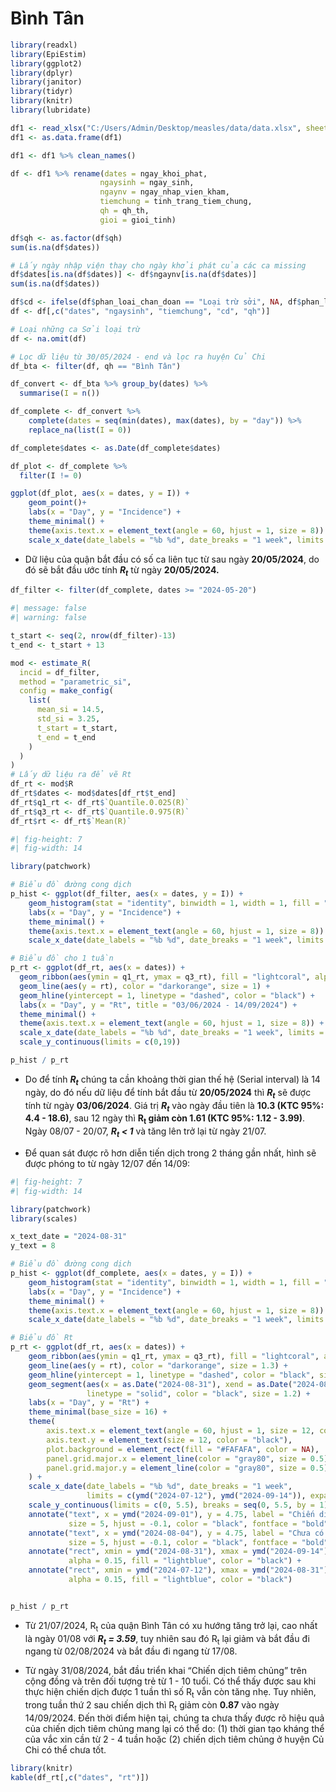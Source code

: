 # Bình Tân

```r
library(readxl)
library(EpiEstim)
library(ggplot2)
library(dplyr)
library(janitor)
library(tidyr)
library(knitr)
library(lubridate)

df1 <- read_xlsx("C:/Users/Admin/Desktop/measles/data/data.xlsx", sheet = "data")
df1 <- as.data.frame(df1)
```

```r
df1 <- df1 %>% clean_names()

df <- df1 %>% rename(dates = ngay_khoi_phat,
                    ngaysinh = ngay_sinh,
                    ngaynv = ngay_nhap_vien_kham,
                    tiemchung = tinh_trang_tiem_chung,
                    qh = qh_th,
                    gioi = gioi_tinh)

df$qh <- as.factor(df$qh)
sum(is.na(df$dates))

# Lấy ngày nhập viện thay cho ngày khởi phát của các ca missing
df$dates[is.na(df$dates)] <- df$ngaynv[is.na(df$dates)]
sum(is.na(df$dates))
```

```r
df$cd <- ifelse(df$phan_loai_chan_doan == "Loại trừ sởi", NA, df$phan_loai_chan_doan)
df <- df[,c("dates", "ngaysinh", "tiemchung", "cd", "qh")]

# Loại những ca Sởi loại trừ
df <- na.omit(df)
```

```r
# Lọc dữ liệu từ 30/05/2024 - end và lọc ra huyện Củ Chi
df_bta <- filter(df, qh == "Bình Tân")
```

```r
df_convert <- df_bta %>% group_by(dates) %>% 
  summarise(I = n())

df_complete <- df_convert %>%
    complete(dates = seq(min(dates), max(dates), by = "day")) %>%
    replace_na(list(I = 0))

df_complete$dates <- as.Date(df_complete$dates)
```

```r
df_plot <- df_complete %>% 
  filter(I != 0)

ggplot(df_plot, aes(x = dates, y = I)) +
    geom_point()+
    labs(x = "Day", y = "Incidence") +
    theme_minimal() +
    theme(axis.text.x = element_text(angle = 60, hjust = 1, size = 8)) + 
    scale_x_date(date_labels = "%b %d", date_breaks = "1 week", limits = c(ymd(min(df_complete$dates)), ymd(max(df_complete$dates))))
```

-   Dữ liệu của quận bắt đầu có số ca liên tục từ sau ngày **20/05/2024**, do đó sẽ bắt đầu ước tính ***R~t~*** từ ngày **20/05/2024.**

```r
df_filter <- filter(df_complete, dates >= "2024-05-20")
```

```r
#| message: false
#| warning: false

t_start <- seq(2, nrow(df_filter)-13)
t_end <- t_start + 13

mod <- estimate_R(
  incid = df_filter, 
  method = "parametric_si", 
  config = make_config(
    list(
      mean_si = 14.5, 
      std_si = 3.25,
      t_start = t_start,
      t_end = t_end
    )
  )
)
# Lấy dữ liệu ra để vẽ Rt
df_rt <- mod$R
df_rt$dates <- mod$dates[df_rt$t_end]
df_rt$q1_rt <- df_rt$`Quantile.0.025(R)`
df_rt$q3_rt <- df_rt$`Quantile.0.975(R)`
df_rt$rt <- df_rt$`Mean(R)`
```

```r
#| fig-height: 7
#| fig-width: 14

library(patchwork)

# Biểu đồ đường cong dịch
p_hist <- ggplot(df_filter, aes(x = dates, y = I)) +
    geom_histogram(stat = "identity", binwidth = 1, width = 1, fill = "lightgrey", color = "black") +
    labs(x = "Day", y = "Incidence") +
    theme_minimal() +
    theme(axis.text.x = element_text(angle = 60, hjust = 1, size = 8)) + 
    scale_x_date(date_labels = "%b %d", date_breaks = "1 week", limits = c(ymd("2024-05-20"), ymd("2024-09-14")))

# Biểu đồ cho 1 tuần
p_rt <- ggplot(df_rt, aes(x = dates)) +
  geom_ribbon(aes(ymin = q1_rt, ymax = q3_rt), fill = "lightcoral", alpha = 0.3, size = 1) + 
  geom_line(aes(y = rt), color = "darkorange", size = 1) +
  geom_hline(yintercept = 1, linetype = "dashed", color = "black") + 
  labs(x = "Day", y = "Rt", title = "03/06/2024 - 14/09/2024") +
  theme_minimal() +
  theme(axis.text.x = element_text(angle = 60, hjust = 1, size = 8)) +
  scale_x_date(date_labels = "%b %d", date_breaks = "1 week", limits = c(ymd("2024-05-20"), ymd("2024-09-14"))) +
  scale_y_continuous(limits = c(0,19))

p_hist / p_rt
```
-   Do để tính ***R~t~*** chúng ta cần khoảng thời gian thế hệ (Serial interval) là 14 ngày, do đó nếu dữ liệu để tính bắt đầu từ **20/05/2024** thì ***R~t~*** sẽ được tính từ ngày **03/06/2024**. Giá trị ***R~t~*** vào ngày đầu tiên là **10.3 (KTC 95%: 4.4 - 18.6)**, sau 12 ngày thì **R~t~ giảm còn 1.61 (KTC 95%: 1.12 - 3.99)**. Ngày 08/07 - 20/07, ***R~t~ < 1*** và tăng lên trở lại từ ngày 21/07.

-   Để quan sát được rõ hơn diễn tiến dịch trong 2 tháng gần nhất, hình sẽ được phóng to từ ngày 12/07 đến 14/09:

```r
#| fig-height: 7
#| fig-width: 14

library(patchwork)
library(scales)

x_text_date = "2024-08-31"
y_text = 8

# Biểu đồ đường cong dịch
p_hist <- ggplot(df_complete, aes(x = dates, y = I)) +
    geom_histogram(stat = "identity", binwidth = 1, width = 1, fill = "lightgrey", color = "black") +
    labs(x = "Day", y = "Incidence") +
    theme_minimal() +
    theme(axis.text.x = element_text(angle = 60, hjust = 1, size = 8)) + 
    scale_x_date(date_labels = "%b %d", date_breaks = "1 week", limits = c(ymd("2024-07-12"), ymd("2024-09-14")))

# Biểu đồ Rt
p_rt <- ggplot(df_rt, aes(x = dates)) +
    geom_ribbon(aes(ymin = q1_rt, ymax = q3_rt), fill = "lightcoral", alpha = 0.4) + 
    geom_line(aes(y = rt), color = "darkorange", size = 1.3) +  
    geom_hline(yintercept = 1, linetype = "dashed", color = "black", size = 0.8) + 
    geom_segment(aes(x = as.Date("2024-08-31"), xend = as.Date("2024-08-31"), y = 5.5, yend = 0),
                 linetype = "solid", color = "black", size = 1.2) +  
    labs(x = "Day", y = "Rt") +
    theme_minimal(base_size = 16) +  
    theme(
        axis.text.x = element_text(angle = 60, hjust = 1, size = 12, color = "black"),
        axis.text.y = element_text(size = 12, color = "black"),
        plot.background = element_rect(fill = "#FAFAFA", color = NA),
        panel.grid.major.x = element_line(color = "gray80", size = 0.5),
        panel.grid.major.y = element_line(color = "gray80", size = 0.5)
    ) +
    scale_x_date(date_labels = "%b %d", date_breaks = "1 week", 
                 limits = c(ymd("2024-07-12"), ymd("2024-09-14")), expand = c(0.01, 0.01)) +
    scale_y_continuous(limits = c(0, 5.5), breaks = seq(0, 5.5, by = 1)) +
    annotate("text", x = ymd("2024-09-01"), y = 4.75, label = "Chiến dịch tiêm chủng", 
             size = 5, hjust = -0.1, color = "black", fontface = "bold") +
    annotate("text", x = ymd("2024-08-04"), y = 4.75, label = "Chưa có can thiệp", 
             size = 5, hjust = -0.1, color = "black", fontface = "bold") +
    annotate("rect", xmin = ymd("2024-08-31"), xmax = ymd("2024-09-14"), ymin = 4, ymax = 5.5,
             alpha = 0.15, fill = "lightblue", color = "black") +
    annotate("rect", xmin = ymd("2024-07-12"), xmax = ymd("2024-08-31"), ymin = 4, ymax = 5.5, 
             alpha = 0.15, fill = "lightblue", color = "black")


p_hist / p_rt
```

-   Từ 21/07/2024, R~t~ của quận Bình Tân có xu hướng tăng trở lại, cao nhất là ngày 01/08 với ***R~t~ = 3.59***, tuy nhiên sau đó R~t~ lại giảm và bắt đầu đi ngang từ 02/08/2024 và bắt đầu đi ngang từ 17/08.

-   Từ ngày 31/08/2024, bắt đầu triển khai "Chiến dịch tiêm chủng" trên cộng đồng và trên đối tượng trẻ từ 1 - 10 tuổi. Có thể thấy được sau khi thực hiện chiến dịch được 1 tuần thì số R~t~ vẫn còn tăng nhẹ. Tuy nhiên, trong tuần thứ 2 sau chiến dịch thì R~t~ giảm còn **0.87** vào ngày 14/09/2024. Đến thời điểm hiện tại, chúng ta chưa thấy được rõ hiệu quả của chiến dịch tiêm chủng mang lại có thể do: (1) thời gian tạo kháng thể của vắc xin cần từ 2 - 4 tuần hoặc (2) chiến dịch tiêm chủng ở huyện Củ Chi có thể chưa tốt.

```r
library(knitr)
kable(df_rt[,c("dates", "rt")])
```
